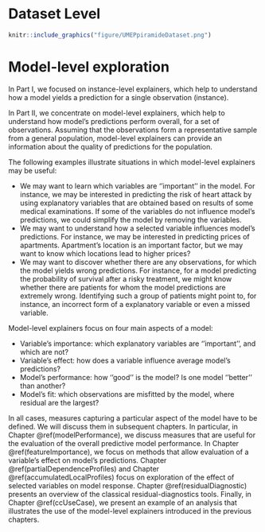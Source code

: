# Dataset Level {-}

```r
knitr::include_graphics("figure/UMEPpiramideDataset.png")
```

# Model-level exploration {#modelLevelExploration}

In Part I, we focused on instance-level explainers, which help to understand how a model yields a prediction for a single observation (instance). 

In Part II, we concentrate on model-level explainers, which help to understand how model's predictions perform overall, for a set of observations. Assuming that the observations form a representative sample from a general population, model-level explainers can provide an information about the quality of predictions for the population.

The following examples illustrate situations in which model-level explainers may be useful:

* We may want to learn which variables are ''important'' in the model. For instance, we may be interested in predicting the risk of heart attack by using explanatory variables that are obtained based on results of some medical examinations. If some of the variables do not influence model's predictions, we could simplify the model by removing the variables.
* We may want to understand how a selected variable influences model's predictions. For instance, we may be interested in predicting prices of apartments. Apartment's location is an important factor, but we may want to know which locations lead to higher prices? 
* We may want to discover whether there are any observations, for which the model yields wrong predictions. For instance, for a model predicting the probability of survival after a risky treatment, we might know whether there are patients for whom the model predictions are extremely wrong. Identifying such a group of patients might point to, for instance, an incorrect form of a explanatory variable or even a missed variable. 

Model-level explainers focus on four main aspects of a model:

* Variable's importance: which explanatory variables are ''important'', and which are not?
* Variable's effect: how does a variable influence average model's predictions? 
* Model's performance: how ''good'' is the model? Is one model ''better'' than another?
* Model's fit: which observations are misfitted by the model, where residual are the largest? 

In all cases, measures capturing a particular aspect of the model have to be defined. We will discuss them in subsequent chapters. In particular, in Chapter \@ref(modelPerformance), we discuss measures that are useful for the evaluation of the overall predictive model performance. In Chapter \@ref(featureImportance), we focus on methods that allow evaluation of a variable's effect on model's predictions. Chapter \@ref(partialDependenceProfiles) and Chapter \@ref(accumulatedLocalProfiles) focus on exploration of the effect of selected variables on model response. Chapter \@ref(residualDiagnostic) presents an overview of the classical residual-diagnostics tools. Finally, in Chapter \@ref(ccUseCase), we present an example of an analysis that illustrates the use of the model-level explainers introduced in the previous chapters. 

